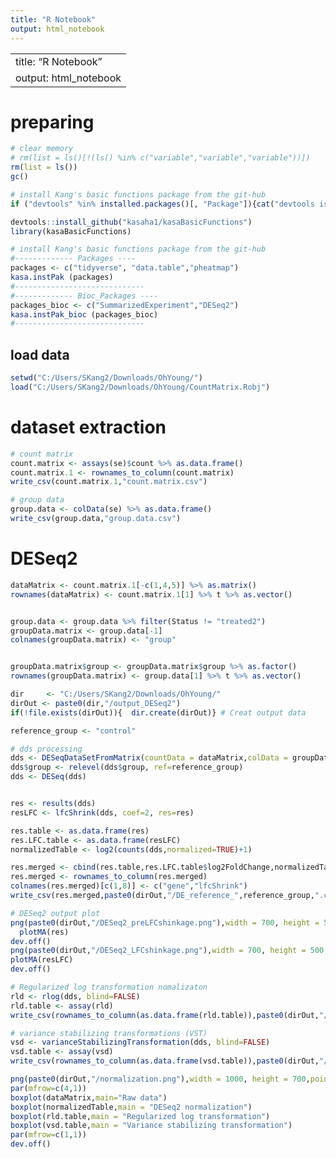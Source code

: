 ```yaml
---
title: "R Notebook"
output: html_notebook
---
```

---
title: "R Notebook"
output: html_notebook
---

# preparing
```r
# clear memory
# rm(list = ls()[!(ls() %in% c("variable","variable","variable"))])
rm(list = ls())
gc()

# install Kang's basic functions package from the git-hub
if ("devtools" %in% installed.packages()[, "Package"]){cat("devtools is installed")}else(install.packages("devtools"))

devtools::install_github("kasaha1/kasaBasicFunctions")
library(kasaBasicFunctions)

# install Kang's basic functions package from the git-hub
#------------- Packages ----
packages <- c("tidyverse", "data.table","pheatmap")
kasa.instPak (packages)
#-----------------------------
#------------- Bioc_Packages ----
packages_bioc <- c("SummarizedExperiment","DESeq2")
kasa.instPak_bioc (packages_bioc)
#-----------------------------
```

## load data
```r
setwd("C:/Users/SKang2/Downloads/OhYoung/")
load("C:/Users/SKang2/Downloads/OhYoung/CountMatrix.Robj")

```

# dataset extraction
```r
# count matrix
count.matrix <- assays(se)$count %>% as.data.frame() 
count.matrix.1 <- rownames_to_column(count.matrix)
write_csv(count.matrix.1,"count.matrix.csv")

# group data
group.data <- colData(se) %>% as.data.frame()
write_csv(group.data,"group.data.csv")
```

# DESeq2
```r
dataMatrix <- count.matrix.1[-c(1,4,5)] %>% as.matrix()
rownames(dataMatrix) <- count.matrix.1[1] %>% t %>% as.vector()


group.data <- group.data %>% filter(Status != "treated2")
groupData.matrix <- group.data[-1]
colnames(groupData.matrix) <- "group"


groupData.matrix$group <- groupData.matrix$group %>% as.factor()
rownames(groupData.matrix) <- group.data[1] %>% t %>% as.vector()
```

```r

dir     <- "C:/Users/SKang2/Downloads/OhYoung/"
dirOut <- paste0(dir,"/output_DESeq2")
if(!file.exists(dirOut)){  dir.create(dirOut)} # Creat output data

reference_group <- "control"

# dds processing
dds <- DESeqDataSetFromMatrix(countData = dataMatrix,colData = groupData.matrix,design = ~group)
dds$group <- relevel(dds$group, ref=reference_group)
dds <- DESeq(dds)


res <- results(dds)
resLFC <- lfcShrink(dds, coef=2, res=res)

res.table <- as.data.frame(res)
res.LFC.table <- as.data.frame(resLFC)
normalizedTable <- log2(counts(dds,normalized=TRUE)+1)

res.merged <- cbind(res.table,res.LFC.table$log2FoldChange,normalizedTable)
res.merged <- rownames_to_column(res.merged)
colnames(res.merged)[c(1,8)] <- c("gene","lfcShrink")
write_csv(res.merged,paste0(dirOut,"/DE_reference_",reference_group,".csv"),na = "")

# DESeq2 output plot
png(paste0(dirOut,"/DESeq2_preLFCshinkage.png"),width = 700, height = 500,pointsize = 12, bg = "white")
  plotMA(res)
dev.off()
png(paste0(dirOut,"/DESeq2_LFCshinkage.png"),width = 700, height = 500,pointsize = 12, bg = "white")
plotMA(resLFC)
dev.off()

# Regularized log transformation nomalizaton
rld <- rlog(dds, blind=FALSE)
rld.table <- assay(rld)
write_csv(rownames_to_column(as.data.frame(rld.table)),paste0(dirOut,"/Regularized_log_transformation.csv"))

# variance stabilizing transformations (VST)
vsd <- varianceStabilizingTransformation(dds, blind=FALSE)
vsd.table <- assay(vsd)
write_csv(rownames_to_column(as.data.frame(vsd.table)),paste0(dirOut,"/variance_stabilizing_transformation.csv"))

png(paste0(dirOut,"/normalization.png"),width = 1000, height = 700,pointsize = 12, bg = "white")
par(mfrow=c(4,1))
boxplot(dataMatrix,main="Raw data")
boxplot(normalizedTable,main = "DESeq2 normalization")
boxplot(rld.table,main = "Regularized log transformation")
boxplot(vsd.table,main = "Variance stabilizing transformation")
par(mfrow=c(1,1))
dev.off()


```


